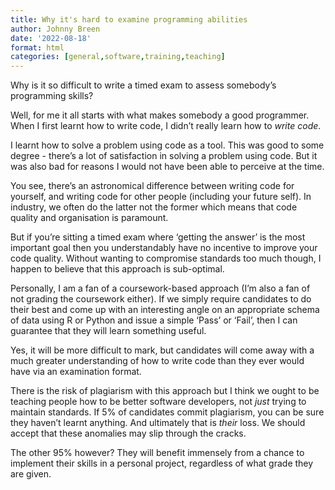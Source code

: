 ```yaml
---
title: Why it's hard to examine programming abilities
author: Johnny Breen
date: '2022-08-18'
format: html
categories: [general,software,training,teaching]
---
```


Why is it so difficult to write a timed exam to assess somebody's programming skills?

Well, for me it all starts with what makes somebody a good programmer. When I first learnt how to write code, I didn't really learn how to *write code*.

I learnt how to solve a problem using code as a tool. This was good to some degree - there's a lot of satisfaction in solving a problem using code. But it was also bad for reasons I would not have been able to perceive at the time.

You see, there's an astronomical difference between writing code for yourself, and writing code for other people (including your future self). In industry, we often do the latter not the former which means that code quality and organisation is paramount.

But if you're sitting a timed exam where 'getting the answer' is the most important goal then you understandably have no incentive to improve your code quality. Without wanting to compromise standards too much though, I happen to believe that this approach is sub-optimal.

Personally, I am a fan of a coursework-based approach (I'm also a fan of not grading the coursework either). If we simply require candidates to do their best and come up with an interesting angle on an appropriate schema of data using R or Python and issue a simple 'Pass' or 'Fail', then I can guarantee that they will learn something useful.

Yes, it will be more difficult to mark, but candidates will come away with a much greater understanding of how to write code than they ever would have via an examination format.

There is the risk of plagiarism with this approach but I think we ought to be teaching people how to be better software developers, not *just* trying to maintain standards. If 5% of candidates commit plagiarism, you can be sure they haven't learnt anything. And ultimately that is *their* loss. We should accept that these anomalies may slip through the cracks.

The other 95% however? They will benefit immensely from a chance to implement their skills in a personal project, regardless of what grade they are given.
